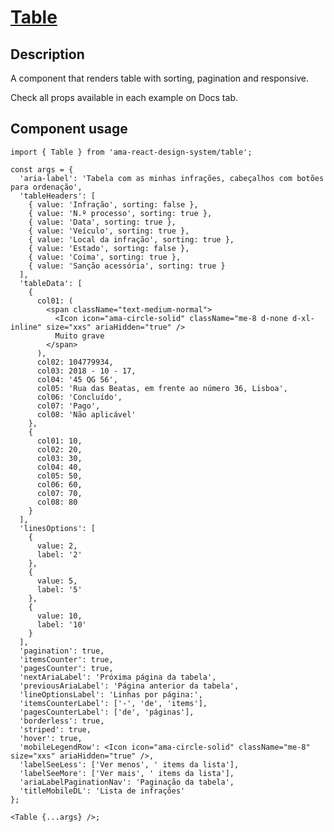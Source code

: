 
<Meta title="Components/Table/Table Docs" />

<h1 className="mb-32">
  <u>Table</u>
</h1>

<h2>Description </h2>
<p className="fs-16">A component that renders table with sorting, pagination and responsive.</p>
<p className="fs-16">Check all props available in each example on Docs tab.</p>

<h2>Component usage</h2>

```tsx
import { Table } from 'ama-react-design-system/table';

const args = {
  'aria-label': 'Tabela com as minhas infrações, cabeçalhos com botões para ordenação',
  'tableHeaders': [
    { value: 'Infração', sorting: false },
    { value: 'N.º processo', sorting: true },
    { value: 'Data', sorting: true },
    { value: 'Veículo', sorting: true },
    { value: 'Local da infração', sorting: true },
    { value: 'Estado', sorting: false },
    { value: 'Coima', sorting: true },
    { value: 'Sanção acessória', sorting: true }
  ],
  'tableData': [
    {
      col01: (
        <span className="text-medium-normal">
          <Icon icon="ama-circle-solid" className="me-8 d-none d-xl-inline" size="xxs" ariaHidden="true" />
          Muito grave
        </span>
      ),
      col02: 104779934,
      col03: 2018 - 10 - 17,
      col04: '45 QG 56',
      col05: 'Rua das Beatas, em frente ao número 36, Lisboa',
      col06: 'Concluído',
      col07: 'Pago',
      col08: 'Não aplicável'
    },
    {
      col01: 10,
      col02: 20,
      col03: 30,
      col04: 40,
      col05: 50,
      col06: 60,
      col07: 70,
      col08: 80
    }
  ],
  'linesOptions': [
    {
      value: 2,
      label: '2'
    },
    {
      value: 5,
      label: '5'
    },
    {
      value: 10,
      label: '10'
    }
  ],
  'pagination': true,
  'itemsCounter': true,
  'pagesCounter': true,
  'nextAriaLabel': 'Próxima página da tabela',
  'previousAriaLabel': 'Página anterior da tabela',
  'lineOptionsLabel': 'Linhas por página:',
  'itemsCounterLabel': ['-', 'de', 'items'],
  'pagesCounterLabel': ['de', 'páginas'],
  'borderless': true,
  'striped': true,
  'hover': true,
  'mobileLegendRow': <Icon icon="ama-circle-solid" className="me-8" size="xxs" ariaHidden="true" />,
  'labelSeeLess': ['Ver menos', ' items da lista'],
  'labelSeeMore': ['Ver mais', ' items da lista'],
  'ariaLabelPaginationNav': 'Paginação da tabela',
  'titleMobileDL': 'Lista de infrações'
};

<Table {...args} />;
```
